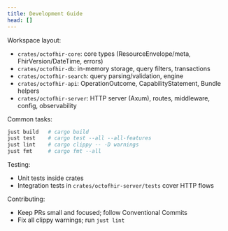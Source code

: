 ```yaml
---
title: Development Guide
head: []
---
```


Workspace layout:

- `crates/octofhir-core`: core types (ResourceEnvelope/meta, FhirVersion/DateTime, errors)
- `crates/octofhir-db`: in-memory storage, query filters, transactions
- `crates/octofhir-search`: query parsing/validation, engine
- `crates/octofhir-api`: OperationOutcome, CapabilityStatement, Bundle helpers
- `crates/octofhir-server`: HTTP server (Axum), routes, middleware, config, observability

Common tasks:

```bash
just build   # cargo build
just test    # cargo test --all --all-features
just lint    # cargo clippy -- -D warnings
just fmt     # cargo fmt --all
```

Testing:

- Unit tests inside crates
- Integration tests in `crates/octofhir-server/tests` cover HTTP flows

Contributing:

- Keep PRs small and focused; follow Conventional Commits
- Fix all clippy warnings; run `just lint`

